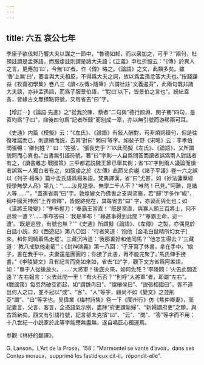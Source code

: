 ```yaml
---
---
---
```

title: 六五 哀公七年
---




季康子欲伐邾乃饗大夫以謀之一節中，“魯德如邾，而以衆加之，可乎？”兩句，杜預註謂是孟孫語，而服虔註則謂是諸大夫語；《正義》申杜折服云：“《傳》於異人之言，更應加‘曰’，今無‘曰’者，作《傳》略之。《論語》之文，此類多矣。雖 ‘魯’上無‘曰’，要言與大夫相反，不得爲大夫之詞，故以爲孟孫忿答大夫也。”按錢謙益《牧齋初學集》卷八三《讀<左傳>隨筆》六謂杜註“文義遏背”，此兩句既非諸大夫語，亦非孟孫語，而爲子服景伯語，“‘對曰’以下，皆景伯之言也”。紛紜盍各，皆緣古文無標點符號，又每省去“曰”字。

【增訂一】《論語·先進》之“從我於陳、蔡者”二句與“德行颜淵、閔子騫”四句，是否均爲“子曰”，抑後四句爲“記者所録”而别成一章，亦以無引號而游移兩可耳。

《史通》内篇《模擬》云：“《左氏》、《論語》有敍人酬對，苟非煩詞積句，但是往復唯諾而已，則連續而説，去其‘對曰’‘問曰’等字。如裴子野《宋略》云：李孝伯問張暢：‘卿何姓？’ 曰：‘姓張’。‘張長史乎？’以此而擬《左氏》、《論語》，又所謂貌同而心異也。”古書無引語符號，著“曰”字則一人自爲問答而讀者誤爲兩人對話者有之，《讀書雜志·戰國策》三平都君説魏王節已舉其例；省“曰”字則兩人議論而讀者誤爲一人獨白者有之，如服虔之於《左傳》此節又俞樾《諸子平議》卷一六之誤以《列子·楊朱》篇中孟氏語爲楊朱語。梵典譯漢，省“曰”尤甚，如《妙法蓮華經·授學無學人品》第九：“‘……汝見是學、無學二千人不？’‘唯然！已見。’‘阿難，是諸人等……’”，“蓋連省兩“曰”字。敦煌變文乃佛書之支與流裔，若“歸”字多作“皈”，稱中國天神爲“上界帝釋”，皆蜕跡宛在，其每省去“曰” 字，亦習而與化也；如《漢將王陵變》：“季布握刀：‘奉霸王當直！’‘既是當直，與寡人領三百將士，何不巡營一遭？’……季布答曰：‘我是季布！’‘緣甚事得到此間？’‘奉霸王命，巡一遭’。‘既是巡營，有號也無？’”《史通》所謂擬《論語》、《左傳》 之製，亦偶見於白話小説，如《西遊記》第八〇回：“行者笑道：‘抱他［金毛白鼠精所幻女子］來，和你同騎着馬走罷’。三藏沉吟道：‘我那裏好和他同馬？’‘他怎生得去？’三藏道：‘教八戒馱他走罷’”；《封神演義》第一八回：“子牙寫了休書，拿在手中。‘娘子，書在我手中，夫妻還是團圓的；你接了此書，再不能完聚了。’馬氏伸手接書。”《李陵變文》且有記言而突如來如，省去“曰”字，觀下文方省爲阿誰語，如：“單于人從後放火。……‘大將軍！後底火來，如何免死？’李陵問：‘火去此間近遠？’左右報言：‘火去此間一里！’‘有火石否？’”則呼“大將軍”者，即屬“左右”。《戰國策》每忽然破空而起，如“謂魏冉曰”、“謂穰侯曰”、“説張相國曰”，胥不道出何人之口，並不冠以“或”、“客”、“人”等字，顧尚不如《變文》之並削芟“謂”、“曰”等字也。吴偉業《梅村詩集》卷一下《閬州行》仿《焦仲卿妻》，而記妻言、父言、客言，全憑語氣示别，盡除“府吏謂新婦”、“新婦謂府吏”之類，與古爲新矣。西文有引語符號，記言卻未克擯“曰”、“云”、“問”、“答”等字而不用；十八世紀一小説家於此等字能應無盡無，遂自鳴匠心獨運焉。

参觀《林紓的翻譯》。

G. Lanson，L’Art de la Prose，158：“Marmontel se vante d’avoir，dans ses Contes moraux，supprimé les fastidieux dit-il，répondit-elle”.